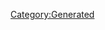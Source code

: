 {{Database/Costume/CostumeInfo
 |ID=393
 |DivaId=9
 |PrismCostumeId=23
 |Enabled=2
 |SkillId=30
 |EODICFLJAKO=False
 |AGBPBDODKBK=1
 |HMCOGDICFNB=1
 |LevelMax=0
 |HGBJODBCJDA=0
 |EGLDFPILJLG=1
 |GLEEPAFMPLO=False
 |IIELLEPEEFH=6580
}}
[[Category:Generated]]
